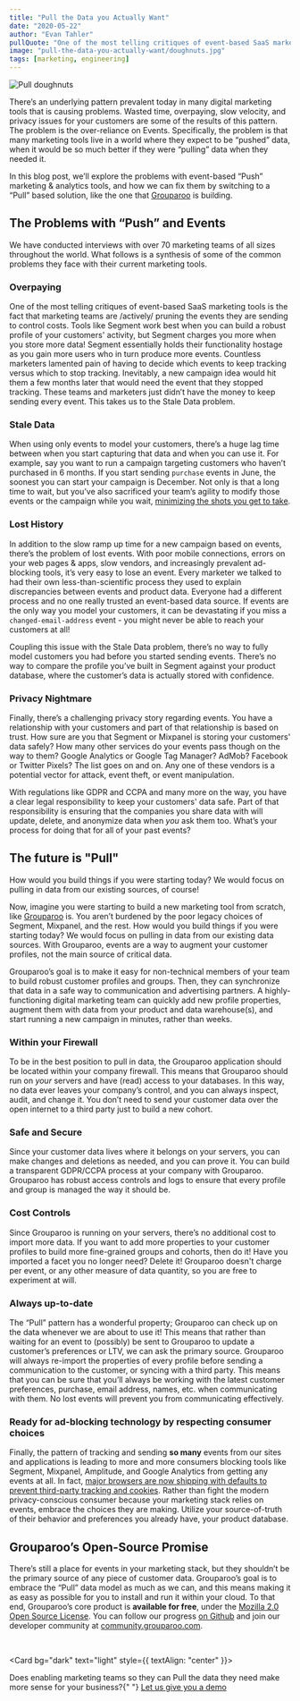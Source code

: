 ```yaml
---
title: "Pull the Data you Actually Want"
date: "2020-05-22"
author: "Evan Tahler"
pullQuote: "One of the most telling critiques of event-based SaaS marketing tools is the fact that marketing teams are actively pruning the events they are sending to control costs."
image: "pull-the-data-you-actually-want/doughnuts.jpg"
tags: [marketing, engineering]
---
```


<Image
  centered
  source="https://unsplash.com/photos/peFEjuzDfQA"
  alt="Pull doughnuts"
  src="pull-the-data-you-actually-want/doughnuts.jpg"
/>

There’s an underlying pattern prevalent today in many digital marketing tools that is causing problems. Wasted time, overpaying, slow velocity, and privacy issues for your customers are some of the results of this pattern. The problem is the over-reliance on Events. Specifically, the problem is that many marketing tools live in a world where they expect to be “pushed” data, when it would be so much better if they were “pulling” data when they needed it.

In this blog post, we’ll explore the problems with event-based “Push” marketing & analytics tools, and how we can fix them by switching to a “Pull” based solution, like the one that [Grouparoo](https://github.com/grouparoo/grouparoo) is building.

## The Problems with “Push” and Events

We have conducted interviews with over 70 marketing teams of all sizes throughout the world. What follows is a synthesis of some of the common problems they face with their current marketing tools.

### Overpaying

One of the most telling critiques of event-based SaaS marketing tools is the fact that marketing teams are /actively/ pruning the events they are sending to control costs. Tools like Segment work best when you can build a robust profile of your customers' activity, but Segment charges you more when you store more data! Segment essentially holds their functionality hostage as you gain more users who in turn produce more events. Countless marketers lamented pain of having to decide which events to keep tracking versus which to stop tracking. Inevitably, a new campaign idea would hit them a few months later that would need the event that they stopped tracking. These teams and marketers just didn’t have the money to keep sending every event. This takes us to the Stale Data problem.

### Stale Data

When using only events to model your customers, there’s a huge lag time between when you start capturing that data and when you can use it. For example, say you want to run a campaign targeting customers who haven’t purchased in 6 months. If you start sending `purchase` events in June, the soonest you can start your campaign is December. Not only is that a long time to wait, but you’ve also sacrificed your team’s agility to modify those events or the campaign while you wait, [minimizing the shots you get to take](/blog/the-shots-you-get-to-take).

### Lost History

In addition to the slow ramp up time for a new campaign based on events, there’s the problem of lost events. With poor mobile connections, errors on your web pages & apps, slow vendors, and increasingly prevalent ad-blocking tools, it’s very easy to lose an event. Every marketer we talked to had their own less-than-scientific process they used to explain discrepancies between events and product data. Everyone had a different process and no one really trusted an event-based data source. If events are the only way you model your customers, it can be devastating if you miss a `changed-email-address` event - you might never be able to reach your customers at all!

Coupling this issue with the Stale Data problem, there’s no way to fully model customers you had before you started sending events. There’s no way to compare the profile you’ve built in Segment against your product database, where the customer’s data is actually stored with confidence.

### Privacy Nightmare

Finally, there’s a challenging privacy story regarding events. You have a relationship with your customers and part of that relationship is based on trust. How sure are you that Segment or Mixpanel is storing your customers' data safely? How many other services do your events pass though on the way to them? Google Analytics or Google Tag Manager? AdMob? Facebook or Twitter Pixels? The list goes on and on. Any one of these vendors is a potential vector for attack, event theft, or event manipulation.

With regulations like GDPR and CCPA and many more on the way, you have a clear legal responsibility to keep your customers' data safe. Part of that responsibility is ensuring that the companies you share data with will update, delete, and anonymize data when _you_ ask them too. What’s your process for doing that for all of your past events?

## The future is "Pull"

How would you build things if you were starting today? We would focus on pulling in data from our existing sources, of course!

Now, imagine you were starting to build a new marketing tool from scratch, like [Grouparoo](https://www.grouparoo.com) is. You aren’t burdened by the poor legacy choices of Segment, Mixpanel, and the rest. How would you build things if you were starting today? We would focus on pulling in data from our existing data sources. With Grouparoo, events are a way to augment your customer profiles, not the main source of critical data.

Grouparoo’s goal is to make it easy for non-technical members of your team to build robust customer profiles and groups. Then, they can synchronize that data in a safe way to communication and advertising partners. A highly-functioning digital marketing team can quickly add new profile properties, augment them with data from your product and data warehouse(s), and start running a new campaign in minutes, rather than weeks.

### Within your Firewall

To be in the best position to pull in data, the Grouparoo application should be located within your company firewall. This means that Grouparoo should run on _your_ servers and have (read) access to your databases. In this way, no data ever leaves your company’s control, and you can always inspect, audit, and change it. You don’t need to send your customer data over the open internet to a third party just to build a new cohort.

### Safe and Secure

Since your customer data lives where it belongs on your servers, you can make changes and deletions as needed, and you can prove it. You can build a transparent GDPR/CCPA process at your company with Grouparoo. Grouparoo has robust access controls and logs to ensure that every profile and group is managed the way it should be.

### Cost Controls

Since Grouparoo is running on your servers, there’s no additional cost to import more data. If you want to add more properties to your customer profiles to build more fine-grained groups and cohorts, then do it! Have you imported a facet you no longer need? Delete it! Grouparoo doesn't charge per event, or any other measure of data quantity, so you are free to experiment at will.

### Always up-to-date

The “Pull” pattern has a wonderful property; Grouparoo can check up on the data whenever we are about to use it! This means that rather than waiting for an event to (possibly) be sent to Grouparoo to update a customer’s preferences or LTV, we can ask the primary source. Grouparoo will always re-import the properties of every profile before sending a communication to the customer, or syncing with a third party. This means that you can be sure that you’ll always be working with the latest customer preferences, purchase, email address, names, etc. when communicating with them. No lost events will prevent you from communicating effectively.

### Ready for ad-blocking technology by respecting consumer choices

Finally, the pattern of tracking and sending **so many** events from our sites and applications is leading to more and more consumers blocking tools like Segment, Mixpanel, Amplitude, and Google Analytics from getting any events at all. In fact, [major browsers are now shipping with defaults to prevent third-party tracking and cookies](https://www.theverge.com/2020/3/24/21192830/apple-safari-intelligent-tracking-privacy-full-third-party-cookie-blocking). Rather than fight the modern privacy-conscious consumer because your marketing stack relies on events, embrace the choices they are making. Utilize your source-of-truth of their behavior and preferences you already have, your product database.

## Grouparoo’s Open-Source Promise

There’s still a place for events in your marketing stack, but they shouldn’t be the primary source of any piece of customer data. Grouparoo’s goal is to embrace the “Pull” data model as much as we can, and this means making it as easy as possible for you to install and run it within your cloud. To that end, Grouparoo’s core product is **available for free**, under the [Mozilla 2.0 Open Source License](https://github.com/grouparoo/grouparoo/blob/master/LICENSE.txt). You can follow our progress [on Github](https://github.com/grouparoo/grouparoo) and join our developer community at [community.grouparoo.com](https://www.grouparoo.com/docs/community).

<br />

<Card bg="dark" text="light" style={{ textAlign: "center" }}>
  <CardBody>
    <p>
      Does enabling marketing teams so they can Pull the data they need make
      more sense for your business?{" "}
      <a href="https://www.grouparoo.com/meet">Let us give you a demo</a>
    </p>
  </CardBody>
</Card>
